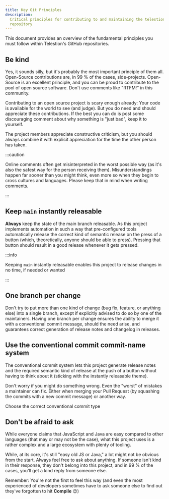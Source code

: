 ```yaml
---
title: Key Git Principles
description:
  Critical principles for contributing to and maintaining the telestion-client
  repository
---
```


<!--
Reference
=========

=== When to use this template:
When you're documenting some topic so that users (e.g., ecosystem developers)
can quickly lookup a fact. These articles typically consist of a list, a
definition list, a table, or some other form of "quick-to-lookup" information.

=== When not to use this template:
Do not use a reference article to explain a concept. You should keep additional
information within the reference article to a minimum so that knowledgeable users
can quickly see the facts that are relevant to them. You can link to concepts and
other topics to explain specific concepts, if necessary.

=== Writing tips:
- Write in the present tense
- Use neutral pronouns (they/them instead of he/she and him/her)
- Be respectful to everyone
- Be aware of the potential for cultural misunderstandings
- Keep the amount of additional information to a minimum (focus on the facts)
- If necessary, link to concept topics. Do not explain them in the article
- Use a suitable form of content so that readers can quickly look up the desired
  information (e.g., a table, a list, a diagram, or something else)
-->

<!-- Relevant imports: -->


<!-- Short description of what information this document provides: -->

This document provides an overview of the fundamental principles you must follow
within Telestion's GitHub repositories.

<!-- Content (e.g., a table, a list, a diagram, or a definition list) -->

## Be kind

Yes, it sounds silly, but it's probably the most important principle of them
all. Open-Source contributions are, in 99 % of the cases, side-projects.
Open-Source is an excellent principle, and you can be proud to contribute to the
pool of open source software. Don't use comments like "RTFM!" in this community.

Contributing to an open source project is scary enough already: Your code is
available for the world to see (and judge). But you do need and should
appreciate these contributions. If the best you can do is post some discouraging
comment about why something is "just bad", keep it to yourself.

The project members appreciate constructive criticism, but you should always
combine it with explicit appreciation for the time the other person has taken.

:::caution

Online comments often get misinterpreted in the worst possible way (as it's also
the safest way for the person receiving them). Misunderstandings happen far
sooner than you might think, even more so when they begin to cross cultures and
languages. Please keep that in mind when writing comments.

:::

## Keep `main` instantly releasable

**Always** keep the state of the main branch releasable. As this project
implements automation in such a way that pre-configured tools automatically
release the correct kind of semantic release on the press of a button (which,
theoretically, anyone should be able to press). Pressing that button should
result in a good release whenever it gets pressed.

:::info

Keeping `main` instantly releasable enables this project to release changes in
no time, if needed or wanted

:::

## One branch per change

Don't try to put more than one kind of change (bug fix, feature, or anything
else) into a single branch, except if explicitly advised to do so by one of the
maintainers. Having one branch per change ensures the ability to merge it with a
conventional commit message, should the need arise, and guarantees correct
generation of release notes and changelog in releases.

## Use the conventional commit commit-name system

The conventional commit system lets this project generate release notes and the
required semantic kind of release at the push of a button without having to
think about it (sticking with the instantly releasable theme).

Don't worry if you might do something wrong. Even the "worst" of mistakes a
maintainer can fix. Either when merging your Pull Request (by squashing the
commits with a new commit message) or another way.

<Reference to="/internal/references/conventional-commit-types">
	Choose the correct conventional commit type
</Reference>

## Don't be afraid to ask

While everyone claims that JavaScript and Java are easy compared to other
languages (that may or may not be the case), what this project uses is a rather
complex and a large ecosystem with plenty of tooling.

While, at its core, it's still "easy old JS or Java," a lot might not be obvious
from the start. Always feel free to ask about anything. If someone isn't kind
in their response, they don't belong into this project, and in 99 % of the
cases, you'll get a kind reply from someone else.

Remember: You're not the first to feel this way (and even the most experienced
of developers sometimes have to ask someone else to find out they've forgotten
to hit **Compile** :wink:)

<!-- ## See also -->

<!--
Snippets
--------

<Reference to="../other-article">
    Relative Link to other article
</Reference>

<Reference to="https://www.example.com">
    Example Website
</Reference>
-->
